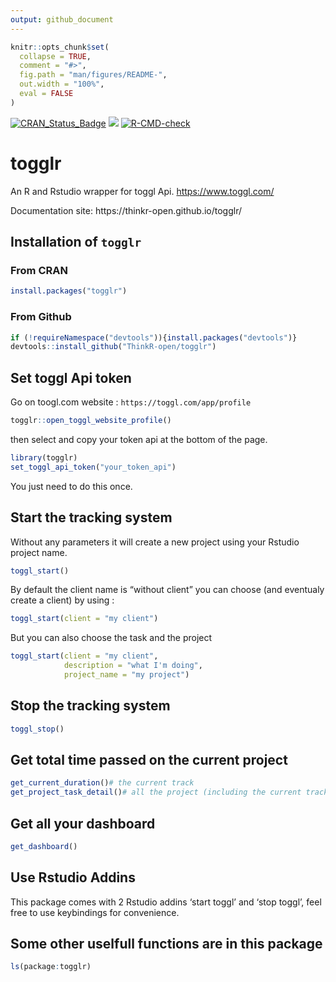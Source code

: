 ```yaml
---
output: github_document
---
```


<!-- README.md is generated from README.Rmd. Please edit that file -->

```r
knitr::opts_chunk$set(
  collapse = TRUE,
  comment = "#>",
  fig.path = "man/figures/README-",
  out.width = "100%",
  eval = FALSE
)
```
  <!-- badges: start -->
[![CRAN_Status_Badge](http://www.r-pkg.org/badges/version/togglr)](https://cran.r-project.org/package=togglr)
[![](http://cranlogs.r-pkg.org/badges/togglr)](https://cran.r-project.org/package=togglr)
  [![R-CMD-check](https://github.com/ThinkR-open/togglr/workflows/R-CMD-check/badge.svg)](https://github.com/ThinkR-open/togglr/actions)
  <!-- badges: end -->
 
# togglr

An R and Rstudio wrapper for toggl Api.
<https://www.toggl.com/>

Documentation site: https://thinkr-open.github.io/togglr/

## Installation of `togglr`


### From CRAN

```r
install.packages("togglr")
```


### From Github
```R
if (!requireNamespace("devtools")){install.packages("devtools")}
devtools::install_github("ThinkR-open/togglr")
```



## Set toggl Api token

Go on toogl.com website : `https://toggl.com/app/profile` 

```r
togglr::open_toggl_website_profile()
```

then select and copy your token api at the bottom of the page.

```r
library(togglr)
set_toggl_api_token("your_token_api")
```
You just need to do this once.


## Start the tracking system

Without any parameters it will create a new project using your Rstudio project name. 

```r
toggl_start()
```

By default the client name is "without client" you can choose (and eventualy create a client) by using :

```r
toggl_start(client = "my client")
```

But you can also choose the task and the project

```r
toggl_start(client = "my client",
            description = "what I'm doing",
            project_name = "my project")
```


## Stop the tracking system

```r
toggl_stop()
```


## Get total time passed on the current project

```r
get_current_duration()# the current track
get_project_task_detail()# all the project (including the current track)

```

## Get all your dashboard

```r
get_dashboard()
```


## Use Rstudio Addins

This package comes with 2 Rstudio addins 'start toggl' and 'stop toggl', feel free to use keybindings for convenience.


## Some other uselfull functions are in this package

```r
ls(package:togglr)
```
